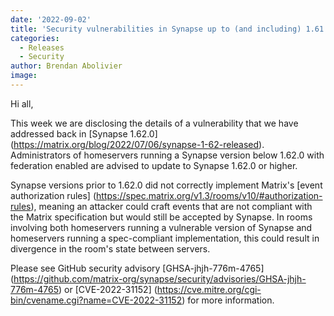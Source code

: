 ```yaml
---
date: '2022-09-02'
title: 'Security vulnerabilities in Synapse up to (and including) 1.61.0'
categories:
  - Releases
  - Security
author: Brendan Abolivier
image:
---
```


Hi all,

This week we are disclosing the details of a vulnerability that we have
addressed back in [Synapse 1.62.0]
(https://matrix.org/blog/2022/07/06/synapse-1-62-released). Administrators of
homeservers running a Synapse version below 1.62.0 with federation enabled
are advised to update to Synapse 1.62.0 or higher.

Synapse versions prior to 1.62.0 did not correctly implement Matrix's
[event authorization rules]
(https://spec.matrix.org/v1.3/rooms/v10/#authorization-rules), meaning an
attacker could craft events that are not compliant with the Matrix
specification but would still be accepted by Synapse. In rooms involving both
homeservers running a vulnerable version of Synapse and homeservers running a
spec-compliant implementation, this could result in divergence in the room's
state between servers.

Please see GitHub security advisory [GHSA-jhjh-776m-4765]
(https://github.com/matrix-org/synapse/security/advisories/GHSA-jhjh-776m-4765)
or [CVE-2022-31152]
(https://cve.mitre.org/cgi-bin/cvename.cgi?name=CVE-2022-31152) for more information.